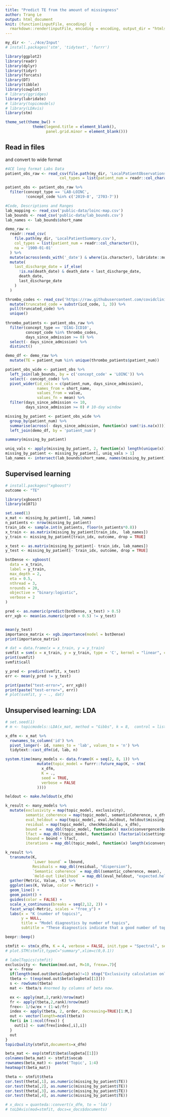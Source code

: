 ```yaml
---
title: "Predict TE from the amount of missingness"
author: Trang Le
output: html_document
knit: (function(inputFile, encoding) {
  rmarkdown::render(inputFile, encoding = encoding, output_dir = "htmls") })
---
```


```r
my_dir <- '../4ce/Input'
# install.packages('stm', 'tidytext', 'furrr')

library(ggplot2)
library(readr)
library(dplyr)
library(tidyr)
library(forcats)
library(DT)
library(tibble)
library(cowplot)
# library(ggridges)
library(lubridate)
# library(topicmodels)
# library(LDAvis)   
library(stm)

theme_set(theme_bw() + 
            theme(legend.title = element_blank(),
                  panel.grid.minor = element_blank()))
```

## Read in files 
and convert to wide format

```R

#4CE long format Labs Data
patient_obs_raw <- read_csv(file.path(my_dir, 'LocalPatientObservations.csv'),
                        col_types = list(patient_num = readr::col_character())) 

patient_obs <- patient_obs_raw %>% 
  filter(concept_type == 'LAB-LOINC',
         !concept_code %in% c('2019-8', '2703-7'))

#Code, Descriptions and Ranges
lab_mapping <- read_csv('public-data/loinc-map.csv')
lab_bounds <- read_csv('public-data/lab_bounds.csv')
lab_names <- lab_bounds$short_name

demo_raw <-
  readr::read_csv(
    file.path(my_dir, 'LocalPatientSummary.csv'),
    col_types = list(patient_num = readr::col_character()),
    na = '1900-01-01'
  ) %>% 
  mutate(across(ends_with('_date') & where(is.character), lubridate::mdy)) %>% 
  mutate(
    last_discharge_date = if_else(
      !is.na(death_date) & death_date < last_discharge_date,
      death_date,
      last_discharge_date
    )
  )
```

```r
thrombo_codes <- read_csv('https://raw.githubusercontent.com/covidclinical/Phase2.1AKIRPackage/ac19716a4586f45c398728fcd821ca9d5baffe45/FourCePhase2.1AKI/data-raw/thromb_icd_code.csv') %>% 
  mutate(truncated_code = substr(icd_code, 1, 3)) %>% 
  pull(truncated_code) %>% 
  unique()
  
thrombo_patients <- patient_obs_raw %>% 
  filter(concept_type == 'DIAG-ICD10',
         concept_code %in% thrombo_codes,
         days_since_admission >= 0) %>% 
  select(- days_since_admission) %>% 
  distinct()

demo_df <- demo_raw %>% 
  mutate(TE = patient_num %in% unique(thrombo_patients$patient_num))

patient_obs_wide <- patient_obs %>% 
  left_join(lab_bounds, by = c('concept_code' = 'LOINC')) %>% 
  select(- concept_code) %>% 
  pivot_wider(id_cols = c(patient_num, days_since_admission),
              names_from = short_name,
              values_from = value,
              values_fn = mean) %>% 
  filter(days_since_admission <= 10,
         days_since_admission >= 0) # 10-day window

missing_by_patient <- patient_obs_wide %>% 
  group_by(patient_num) %>% 
  summarise(across(- days_since_admission, function(x) sum(!is.na(x)))) %>% 
  left_join(demo_df, by = 'patient_num')

summary(missing_by_patient)

uniq_vals <- apply(missing_by_patient, 2, function(x) length(unique(x)))
missing_by_patient <- missing_by_patient[, uniq_vals > 1]
lab_names <- intersect(lab_bounds$short_name, names(missing_by_patient))
```

## Supervised learning
```r
# install.packages("xgboost")
outcome <- "TE"

library(xgboost)
library(e1071)

set.seed(1)
x_mat <- missing_by_patient[, lab_names]
n_patients <- nrow(missing_by_patient)
train_idx <- sample.int(n_patients, floor(n_patients*0.8))
x_train <- as.matrix(missing_by_patient[train_idx,  lab_names])
y_train <- missing_by_patient[train_idx, outcome, drop = TRUE]

x_test <- as.matrix(missing_by_patient[- train_idx, lab_names])
y_test <- missing_by_patient[- train_idx, outcome, drop = TRUE]

bstDense <- xgboost(
  data = x_train,
  label = y_train,
  max_depth = 2,
  eta = 0.5,
  nthread = 3,
  nrounds = 20,
  objective = "binary:logistic",
  verbose = 2
)

pred <- as.numeric(predict(bstDense, x_test) > 0.5)
err_xgb <- mean(as.numeric(pred > 0.5) != y_test)


mean(y_test)
importance_matrix <- xgb.importance(model = bstDense)
print(importance_matrix)

# dat = data.frame(x = x_train, y = y_train)
svmfit = svm(x = x_train, y = y_train, type = 'C', kernel = "linear", cost = 10, scale = FALSE)
print(svmfit)
svmfit$call

y_pred <- predict(svmfit, x_test)
err <- mean(y_pred != y_test)

print(paste("test-error=", err_xgb))
print(paste("test-error=", err))
# plot(svmfit, y ~ ., dat)
```

## Unsupervised learning: LDA
```r
# set.seed(1)
# m <- topicmodels::LDA(x_mat, method = "Gibbs", k = 8,  control = list(alpha = 0.1))
```

```r
x_dfm <- x_mat %>%
  rownames_to_column('id') %>% 
  pivot_longer(- id, names_to = 'lab', values_to = 'n') %>% 
  tidytext::cast_dfm(id, lab, n)

system.time(many_models <- data.frame(K = seq(2, 8, 1)) %>%
              mutate(topic_model = furrr::future_map(K, ~ stm(
                x_dfm,
                K = .,
                seed = TRUE,
                verbose = FALSE
              ))))

heldout <- make.heldout(x_dfm)

k_result <- many_models %>%
  mutate(exclusivity = map(topic_model, exclusivity),
         semantic_coherence = map(topic_model, semanticCoherence, x_dfm),
         eval_heldout = map(topic_model, eval.heldout, heldout$missing),
         residual = map(topic_model, checkResiduals, x_dfm),
         bound =  map_dbl(topic_model, function(x) max(x$convergence$bound)),
         lfact = map_dbl(topic_model, function(x) lfactorial(x$settings$dim$K)),
         lbound = bound + lfact,
         iterations = map_dbl(topic_model, function(x) length(x$convergence$bound)))

k_result %>%
  transmute(K,
            `Lower bound` = lbound,
            Residuals = map_dbl(residual, "dispersion"),
            `Semantic coherence` = map_dbl(semantic_coherence, mean),
            `Held-out likelihood` = map_dbl(eval_heldout, "expected.heldout")) %>%
  gather(Metric, Value, -K) %>%
  ggplot(aes(K, Value, color = Metric)) +
  geom_line() +
  geom_point() +
  guides(color = FALSE) +
  scale_x_continuous(breaks = seq(2,12, 2)) +
  facet_wrap(~Metric, scales = "free_y") +
  labs(x = "K (number of topics)",
       y = NULL,
       title = "Model diagnostics by number of topics",
       subtitle = "These diagnostics indicate that a good number of topics is 4")

beepr::beep()
```

```r
stmfit <- stm(x_dfm, K = 4, verbose = FALSE, init.type = "Spectral", seed = TRUE)
# plot.STM(stmfit,typeC="summary",xlim=c(0,0.1))
```

```r
# labelTopics(stmfit)
exclusivity <- function(mod.out, M=10, frexw=.7){
  w <- frexw
  if(length(mod.out$beta$logbeta)!=1) stop("Exclusivity calculation only designed for models without content covariates")
  tbeta <- t(exp(mod.out$beta$logbeta[[1]]))
  s <- rowSums(tbeta)
  mat <- tbeta/s #normed by columns of beta now.

  ex <- apply(mat,2,rank)/nrow(mat)
  fr <- apply(tbeta,2,rank)/nrow(mat)
  frex<- 1/(w/ex + (1-w)/fr)
  index <- apply(tbeta, 2, order, decreasing=TRUE)[1:M,]
  out <- vector(length=ncol(tbeta)) 
  for(i in 1:ncol(frex)) {
    out[i] <- sum(frex[index[,i],i])
  }
  out
}
topicQuality(stmfit,documents=x_dfm)
```

```r
beta_mat <- exp(stmfit$beta$logbeta[[1]])
colnames(beta_mat) <- stmfit$vocab
rownames(beta_mat) <- paste('Topic', 1:4)
heatmap(t(beta_mat))
```

```r
theta <- stmfit$theta
cor.test(theta[,1], as.numeric(missing_by_patient$TE))
cor.test(theta[,2], as.numeric(missing_by_patient$TE))
cor.test(theta[,3], as.numeric(missing_by_patient$TE))
cor.test(theta[,4], as.numeric(missing_by_patient$TE))
```

```r
# x_docs = quanteda::convert(x_dfm, to = 'lda')
# toLDAvis(mod=stmfit, docs=x_docs$documents)
```